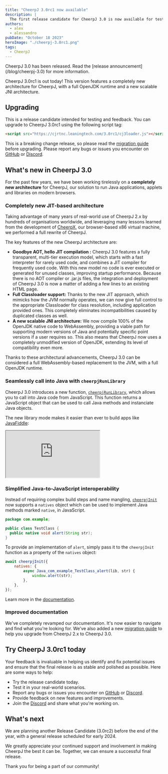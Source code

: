 ```yaml
---
title: "CheerpJ 3.0rc1 now available"
description: |
  The first release candidate for CheerpJ 3.0 is now available for testing and feedback. This version features a completely new architecture for CheerpJ, with a full OpenJDK runtime and a new scalable JNI architecture.
authors:
  - alex
  - alessandro
pubDate: "October 18 2023"
heroImage: "./cheerpj-3.0rc1.png"
tags:
  - CheerpJ
---
```



<Callout title="CheerpJ 3.0 now available" variant="important">
	CheerpJ 3.0 has been released. Read the [release
	announcement](/blog/cheerpj-3.0) for more information.
</Callout>

CheerpJ 3.0rc1 is out today! This version features a completely new architecture for CheerpJ, with a full OpenJDK runtime and a new scalable JNI architecture.

## Upgrading

This is a release candidate intended for testing and feedback. You can upgrade to CheerpJ 3.0rc1 using the following script tag:

```html
<script src="https://cjrtnc.leaningtech.com/3.0rc1/cj3loader.js"></script>
```

This is a breaking change release, so please read the [migration guide] before upgrading. Please report any bugs or issues you encounter on [GitHub] or [Discord].

[GitHub]: https://github.com/leaningtech/cheerpj-meta/issues
[Discord]: https://discord.leaningtech.com
[migration guide]: /cheerpj3/migrating-from-cheerpj2

## What's new in CheerpJ 3.0

For the past few years, we have been working tirelessly on a **completely new architecture** for CheerpJ, our solution to run Java applications, applets and libraries on modern browsers.

### Completely new JIT-based architecture

Taking advantage of many years of real-world use of CheerpJ 2.x by hundreds of organisations worldwide, and leveraging many lessons learned from the development of [CheerpX], our browser-based x86 virtual machine, we performed a full rewrite of CheerpJ.

The key features of the new CheerpJ architecture are:

- **Goodbye AOT, hello JIT compilation :** CheerpJ 3.0 features a fully transparent, multi-tier execution model, which starts with a fast interpreter for rarely used code, and combines a JIT compiler for frequently used code. With this new model no code is ever executed or generated for unused classes, improving startup performance. Because there is no AOT compiler or .jar.js files, the integration and deployment of CheerpJ 3.0 is now a matter of adding a few lines to an existing HTML page.
- **Full Classloader support:** Thanks to the new JIT approach, which mimicks how the JVM normally operates, we can now give full control to the appropriate Classloader for class resolution, including application provided ones. This completely eliminates incompatibilities caused by duplicated classes as well.
- **A new scalable JNI architecture:** We now compile 100% of the OpenJDK native code to WebAssembly, providing a viable path for supporting modern versions of Java and potentially specific point versions if a user requires so. This also means that CheerpJ now uses a completely unmodified version of OpenJDK, extending its level of compatibility even more.

Thanks to these architectural advancements, CheerpJ 3.0 can be considered a full WebAssembly-based replacement to the JVM, with a full OpenJDK runtime.

### Seamlessly call into Java with `cheerpjRunLibrary`

CheerpJ 3.0 introduces a new function, [`cheerpjRunLibrary`], which allows you to call into Java code from JavaScript. This function returns a JavaScript object that can be used to call Java methods and instanciate Java objects.

The new library mode makes it easier than ever to build apps like [JavaFiddle](https://javafiddle.leaningtech.com/):

<iframe
	src="https://javafiddle.leaningtech.com/N4IgLglmA2CmIC4QAlbWgewAQHcMCdoATXKACywGUcIA7AcxABoQBXAByIEMxYjEQAJgAMggMwBaAIzCJwgKwAVKQBYEqhPOEA6MVMEAtZiABmEOAGdEAbVDseZAQFkudbQCsuANy7GAxhi0vEECEAC27ARgWJ4+2lw4YNoAYoFgANwAOrThkfjRsVwAHtoWNAzaAFLJ+FxhsFk5EVEx3sWl5fRVADJcAEZojbkthSVldF2VAApctIPZw-mtPmOd2tQTAKqQ0FAQsBZDzUujHRPafQREsPjaAKIRYACeAEJXN43ZftBcFhZYLjoWFycHqQX+ACVWLRaP04FhgNksMisOxWH1dn4sBYwDwIFivBgICQwq5aAAKShgfATawAXSwXHw9AsAEoEUiUVyNgxtuY9gdtHRCQBrWC9Xj4clzHAAsnk1msxpcgC+2U5yLRGPxWEJxKw+GhCo5tC5XOmszQqKwAF4sDKsBa5tAFcqzZrSrAwG98NcpQ6Huxnj6-eSZEwsOHI8IIzJFZ9Te7Hb0BtAsGm7Q7Kim0OTMig0JgIwBhMiwG7sSoAQnzSo1ZugnrAqSC0tgspbYDzIEoNwgJnzEc72im3QAggBJAByEZUgnj9a57HiRCI5Ogddoi5R1Vq9SwJlt9vbjpqdVg3Z59CwsCKdXYcFrbvdJhXa-Ym6TB+09j8Itd27Iq+Fhet0GB+HigQQmgeJeLAigYNKrDoJ+SbAV6ABqEAWBAGIXtSrCwKhyJqrQpEgCqdIqkAA/embed?theme=dark"
	class="border border-stone-700 rounded-md w-full h-[40rem]"
></iframe>

### Simplified Java-to-JavaScript interoperability

Instead of requiring complex build steps and name mangling, [`cheerpjInit`] now supports a `natives` object which can be used to implement Java methods marked `native`, in JavaScript.

```java title="TestClass.java"
package com.example;

public class TestClass {
  public native void alert(String str);
}
```

To provide an implementation of `alert`, simply pass it to the `cheerpjInit` function as a property of the `natives` object:

```js
await cheerpjInit({
	natives: {
		async Java_com_example_TestClass_alert(lib, str) {
			window.alert(str);
		},
	},
});
```

Learn more in the [documentation](/cheerpj3/guides/Implementing-Java-native-methods-in-JavaScript).

### Improved documentation

We've completely revamped our documentation. It's now easier to navigate and find what you're looking for. We've also added a new [migration guide] to help you upgrade from CheerpJ 2.x to CheerpJ 3.0.

[CheerpX]: /cheerpx
[`cheerpjRunLibrary`]: /cheerpj3/reference/cheerpjRunLibrary
[`cheerpjInit`]: /cheerpj3/reference/cheerpjInit

## Try CheerpJ 3.0rc1 today


<LinkButton
	type="primary"
	href="/cheerpj3/getting-started"
	label="Get started"
	iconRight="mi:arrow-right"
/>

<LinkButton
	type="secondary"
	href="/cheerpj3/migrating-from-cheerpj2"
	label="Migration guide"
/>

Your feedback is invaluable in helping us identify and fix potential issues and
ensure that the final release is as stable and polished as possible. Here are
some ways to help:

- Try the release candidate today.
- Test it in your real-world scenarios.
- Report any bugs or issues you encounter on [GitHub] or [Discord].
- Provide feedback on new features and improvements.
- Join the [Discord] and share what you're working on.

## What's next

We are planning another Release Candidate (3.0rc2) before the end of the year, with a general release scheduled for early 2024.

We greatly appreciate your continued support and involvement in making CheerpJ the best it can be. Together, we can ensure a successful final release.

Thank you for being a part of our community!
